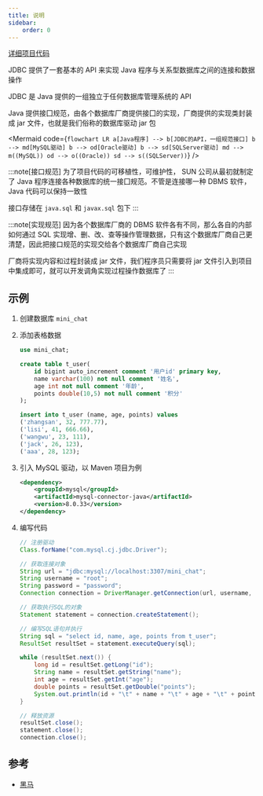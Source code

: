 ```yaml
---
title: 说明
sidebar:
    order: 0
---
```



[详细项目代码](https://github.com/follow1123/java-language-examples/tree/main/standard-library/src/main/java/org/example/jdbc)

JDBC 提供了一套基本的 API 来实现 Java 程序与关系型数据库之间的连接和数据操作

JDBC 是 Java 提供的一组独立于任何数据库管理系统的 API

Java 提供接囗规范，由各个数据库厂商提供接囗的实现，厂商提供的实现类封装成 jar 文件，也就是我们俗称的数据库驱动 jar 包

<Mermaid
    code={`
flowchart LR
a[Java程序] --> b[JDBC的API，一组规范接口]
b --> md[MySQL驱动]
b --> od[Oracle驱动]
b --> sd[SQLServer驱动]
md --> m((MySQL))
od --> o((Oracle))
sd --> s((SQLServer))
`}
/>

:::note[接口规范]
为了项目代码的可移植性，可维护性， SUN 公司从最初就制定了 Java 程序连接各种数据库的统一接囗规范。不管是连接哪一种 DBMS 软件， Java 代码可以保持一致性

接口存储在 `java.sql` 和 `javax.sql` 包下
:::

:::note[实现规范]
因为各个数据库厂商的 DBMS 软件各有不同，那么各自的内部如何通过 SQL 实现增、删、改、查等操作管理数据，只有这个数据库厂商自己更清楚，因此把接口规范的实现交给各个数据库厂商自己实现

厂商将实现内容和过程封装成 jar 文件，我们程序员只需要将 jar 文件引入到项目中集成即可，就可以开发调角实现过程操作数据库了
:::

## 示例

<Steps>

1. 创建数据库 `mini_chat`

2. 添加表格数据

    ```sql
    use mini_chat;

    create table t_user(
        id bigint auto_increment comment '用户id' primary key,
        name varchar(100) not null comment '姓名',
        age int not null comment '年龄',
        points double(10,5) not null comment '积分'
    );

    insert into t_user (name, age, points) values
    ('zhangsan', 32, 777.77),
    ('lisi', 41, 666.66),
    ('wangwu', 23, 111),
    ('jack', 26, 123),
    ('aaa', 28, 123);
    ```

3. 引入 MySQL 驱动，以 Maven 项目为例

    ```xml
    <dependency>
        <groupId>mysql</groupId>
        <artifactId>mysql-connector-java</artifactId>
        <version>8.0.33</version>
    </dependency>
    ```

4. 编写代码

    ```java
    // 注册驱动
    Class.forName("com.mysql.cj.jdbc.Driver");

    // 获取连接对象
    String url = "jdbc:mysql://localhost:3307/mini_chat";
    String username = "root";
    String password = "password";
    Connection connection = DriverManager.getConnection(url, username, password);

    // 获取执行SQL的对象
    Statement statement = connection.createStatement();

    // 编写SQL语句并执行
    String sql = "select id, name, age, points from t_user";
    ResultSet resultSet = statement.executeQuery(sql);

    while (resultSet.next()) {
        long id = resultSet.getLong("id");
        String name = resultSet.getString("name");
        int age = resultSet.getInt("age");
        double points = resultSet.getDouble("points");
        System.out.println(id + "\t" + name + "\t" + age + "\t" + points);
    }

    // 释放资源
    resultSet.close();
    statement.close();
    connection.close();
    ```

</Steps>

## 参考

- [黑马](https://www.bilibili.com/video/BV1Tx421S7HZ/)
